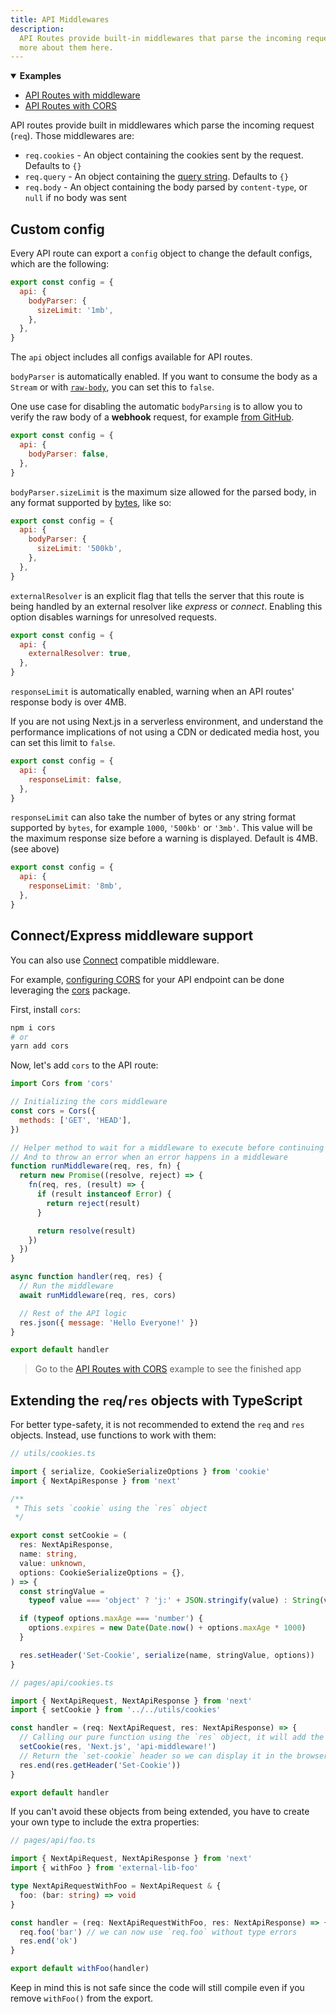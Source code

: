 ```yaml
---
title: API Middlewares
description:
  API Routes provide built-in middlewares that parse the incoming request. Learn
  more about them here.
---
```


<details open>
  <summary>
    <b>Examples</b>
  </summary>
  <ul>
    <li>
      <a href='https://github.com/vercel/next.js/tree/canary/examples/api-routes-middleware'>
        API Routes with middleware
      </a>
    </li>
    <li>
      <a href='https://github.com/vercel/next.js/tree/canary/examples/api-routes-cors'>
        API Routes with CORS
      </a>
    </li>
  </ul>
</details>

API routes provide built in middlewares which parse the incoming request
(`req`). Those middlewares are:

- `req.cookies` - An object containing the cookies sent by the request. Defaults
  to `{}`
- `req.query` - An object containing the
  [query string](https://en.wikipedia.org/wiki/Query_string). Defaults to `{}`
- `req.body` - An object containing the body parsed by `content-type`, or `null`
  if no body was sent

## Custom config

Every API route can export a `config` object to change the default configs,
which are the following:

```js
export const config = {
  api: {
    bodyParser: {
      sizeLimit: '1mb',
    },
  },
}
```

The `api` object includes all configs available for API routes.

`bodyParser` is automatically enabled. If you want to consume the body as a
`Stream` or with [`raw-body`](https://www.npmjs.com/package/raw-body), you can
set this to `false`.

One use case for disabling the automatic `bodyParsing` is to allow you to verify
the raw body of a **webhook** request, for example
[from GitHub](https://docs.github.com/en/developers/webhooks-and-events/webhooks/securing-your-webhooks#validating-payloads-from-github).

```js
export const config = {
  api: {
    bodyParser: false,
  },
}
```

`bodyParser.sizeLimit` is the maximum size allowed for the parsed body, in any
format supported by [bytes](https://github.com/visionmedia/bytes.js), like so:

```js
export const config = {
  api: {
    bodyParser: {
      sizeLimit: '500kb',
    },
  },
}
```

`externalResolver` is an explicit flag that tells the server that this route is
being handled by an external resolver like _express_ or _connect_. Enabling this
option disables warnings for unresolved requests.

```js
export const config = {
  api: {
    externalResolver: true,
  },
}
```

`responseLimit` is automatically enabled, warning when an API routes' response
body is over 4MB.

If you are not using Next.js in a serverless environment, and understand the
performance implications of not using a CDN or dedicated media host, you can set
this limit to `false`.

```js
export const config = {
  api: {
    responseLimit: false,
  },
}
```

`responseLimit` can also take the number of bytes or any string format supported
by `bytes`, for example `1000`, `'500kb'` or `'3mb'`. This value will be the
maximum response size before a warning is displayed. Default is 4MB. (see above)

```js
export const config = {
  api: {
    responseLimit: '8mb',
  },
}
```

## Connect/Express middleware support

You can also use [Connect](https://github.com/senchalabs/connect) compatible
middleware.

For example,
[configuring CORS](https://developer.mozilla.org/en-US/docs/Web/HTTP/CORS) for
your API endpoint can be done leveraging the
[cors](https://www.npmjs.com/package/cors) package.

First, install `cors`:

```bash
npm i cors
# or
yarn add cors
```

Now, let's add `cors` to the API route:

```js
import Cors from 'cors'

// Initializing the cors middleware
const cors = Cors({
  methods: ['GET', 'HEAD'],
})

// Helper method to wait for a middleware to execute before continuing
// And to throw an error when an error happens in a middleware
function runMiddleware(req, res, fn) {
  return new Promise((resolve, reject) => {
    fn(req, res, (result) => {
      if (result instanceof Error) {
        return reject(result)
      }

      return resolve(result)
    })
  })
}

async function handler(req, res) {
  // Run the middleware
  await runMiddleware(req, res, cors)

  // Rest of the API logic
  res.json({ message: 'Hello Everyone!' })
}

export default handler
```

> Go to the
> [API Routes with CORS](https://github.com/vercel/next.js/tree/canary/examples/api-routes-cors)
> example to see the finished app

## Extending the `req`/`res` objects with TypeScript

For better type-safety, it is not recommended to extend the `req` and `res`
objects. Instead, use functions to work with them:

```ts
// utils/cookies.ts

import { serialize, CookieSerializeOptions } from 'cookie'
import { NextApiResponse } from 'next'

/**
 * This sets `cookie` using the `res` object
 */

export const setCookie = (
  res: NextApiResponse,
  name: string,
  value: unknown,
  options: CookieSerializeOptions = {},
) => {
  const stringValue =
    typeof value === 'object' ? 'j:' + JSON.stringify(value) : String(value)

  if (typeof options.maxAge === 'number') {
    options.expires = new Date(Date.now() + options.maxAge * 1000)
  }

  res.setHeader('Set-Cookie', serialize(name, stringValue, options))
}

// pages/api/cookies.ts

import { NextApiRequest, NextApiResponse } from 'next'
import { setCookie } from '../../utils/cookies'

const handler = (req: NextApiRequest, res: NextApiResponse) => {
  // Calling our pure function using the `res` object, it will add the `set-cookie` header
  setCookie(res, 'Next.js', 'api-middleware!')
  // Return the `set-cookie` header so we can display it in the browser and show that it works!
  res.end(res.getHeader('Set-Cookie'))
}

export default handler
```

If you can't avoid these objects from being extended, you have to create your
own type to include the extra properties:

```ts
// pages/api/foo.ts

import { NextApiRequest, NextApiResponse } from 'next'
import { withFoo } from 'external-lib-foo'

type NextApiRequestWithFoo = NextApiRequest & {
  foo: (bar: string) => void
}

const handler = (req: NextApiRequestWithFoo, res: NextApiResponse) => {
  req.foo('bar') // we can now use `req.foo` without type errors
  res.end('ok')
}

export default withFoo(handler)
```

Keep in mind this is not safe since the code will still compile even if you
remove `withFoo()` from the export.
